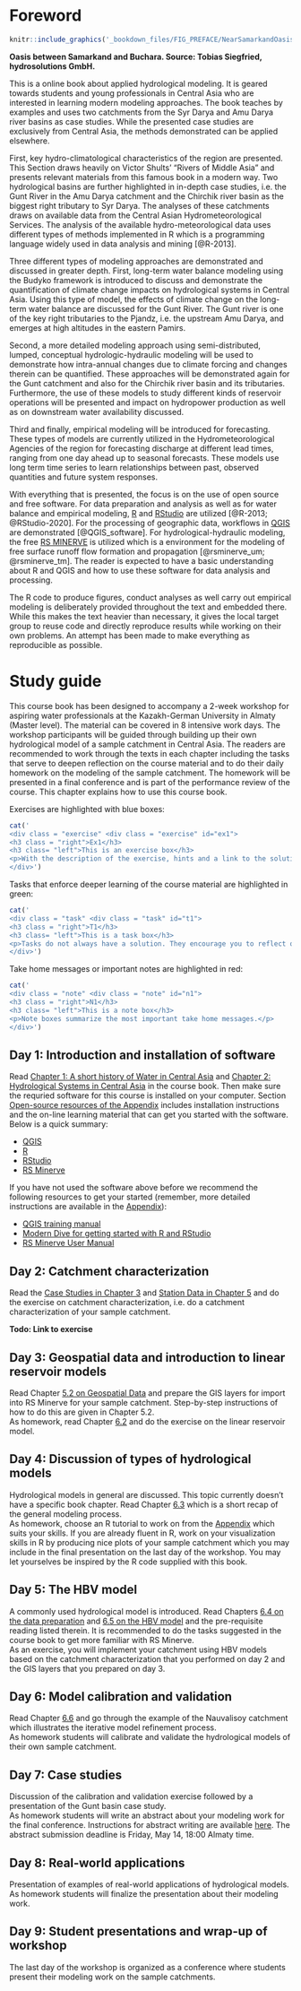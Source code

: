 # Foreword {#foreword .unnumbered}

```r
knitr::include_graphics('_bookdown_files/FIG_PREFACE/NearSamarkandOasis.jpeg')
```

**Oasis between Samarkand and Buchara. Source: Tobias Siegfried, hydrosolutions GmbH.**

This is a online book about applied hydrological modeling. It is geared towards students and young professionals in Central Asia who are interested in learning modern modeling approaches. The book teaches by examples and uses two catchments from the Syr Darya and Amu Darya river basins as case studies. While the presented case studies are exclusively from Central Asia, the methods demonstrated can be applied elsewhere.

First, key hydro-climatological characteristics of the region are presented. This Section draws heavily on Victor Shults' "Rivers of Middle Asia" and presents relevant materials from this famous book in a modern way. Two hydrological basins are further highlighted in in-depth case studies, i.e. the Gunt River in the Amu Darya catchment and the Chirchik river basin as the biggest right tributary to Syr Darya. The analyses of these catchments draws on available data from the Central Asian Hydrometeorological Services. The analysis of the available hydro-meteorological data uses different types of methods implemented in R which is a programming language widely used in data analysis and mining [@R-2013].

Three different types of modeling approaches are demonstrated and discussed in greater depth. First, long-term water balance modeling using the Budyko framework is introduced to discuss and demonstrate the quantification of climate change impacts on hydrological systems in Central Asia. Using this type of model, the effects of climate change on the long-term water balance are discussed for the Gunt River. The Gunt river is one of the key right tributaries to the Pjandz, i.e. the upstream Amu Darya, and emerges at high altitudes in the eastern Pamirs.

Second, a more detailed modeling approach using semi-distributed, lumped, conceptual hydrologic-hydraulic modeling will be used to demonstrate how intra-annual changes due to climate forcing and changes therein can be quantified. These approaches will be demonstrated again for the Gunt catchment and also for the Chirchik river basin and its tributaries. Furthermore, the use of these models to study different kinds of reservoir operations will be presented and impact on hydropower production as well as on downstream water availability discussed.

Third and finally, empirical modeling will be introduced for forecasting. These types of models are currently utilized in the Hydrometeorological Agencies of the region for forecasting discharge at different lead times, ranging from one day ahead up to seasonal forecasts. These models use long term time series to learn relationships between past, observed quantities and future system responses.

With everything that is presented, the focus is on the use of open source and free software. For data preparation and analysis as well as for water balance and empirical modeling, [R](https://www.r-project.org) and [RStudio](https://rstudio.com) are utilized [@R-2013; @RStudio-2020]. For the processing of geographic data, workflows in [QGIS](https://www.qgis.org/en/site/) are demonstrated [@QGIS_software]. For hydrological-hydraulic modeling, the free [RS MINERVE](https://www.crealp.ch/fr/accueil/outils-services/logiciels/rs-minerve.html) is utilized which is a environment for the modeling of free surface runoff flow formation and propagation [@rsminerve_um; @rsminerve_tm]. The reader is expected to have a basic understanding about R and QGIS and how to use these software for data analysis and processing.

The R code to produce figures, conduct analyses as well carry out empirical modeling is deliberately provided throughout the text and embedded there. While this makes the text heavier than necessary, it gives the local target group to reuse code and directly reproduce results while working on their own problems. An attempt has been made to make everything as reproducible as possible.


# Study guide {#study-guide .unnumbered}
This course book has been designed to accompany a 2-week workshop for aspiring water professionals at the Kazakh-German University in Almaty (Master level). The material can be covered in 8 intensive work days. The workshop participants will be guided through building up their own hydrological model of a sample catchment in Central Asia. The readers are recommended to work through the texts in each chapter including the tasks that serve to deepen reflection on the course material and to do their daily homework on the modeling of the sample catchment. The homework will be presented in a final conference and is part of the performance review of the course. This chapter explains how to use this course book.   

Exercises are highlighted with blue boxes:   
```r
cat('
<div class = "exercise" <div class = "exercise" id="ex1"> 
<h3 class = "right">Ex1</h3> 
<h3 class= "left">This is an exercise box</h3> 
<p>With the description of the exercise, hints and a link to the solutions. Exercises should be completed before starting the next course chapter.</p> 
</div>')
```
  
Tasks that enforce deeper learning of the course material are highlighted in green:   
```r
cat('
<div class = "task" <div class = "task" id="t1"> 
<h3 class = "right">T1</h3> 
<h3 class= "left">This is a task box</h3> 
<p>Tasks do not always have a solution. They encourage you to reflect on the course material and to deepen your knowledge.</p> 
</div>')
```

Take home messages or important notes are highlighted in red:  
```r
cat('
<div class = "note" <div class = "note" id="n1"> 
<h3 class = "right">N1</h3> 
<h3 class= "left">This is a note box</h3> 
<p>Note boxes summarize the most important take home messages.</p> 
</div>')
```



## Day 1: Introduction and installation of software {.unnumbered}
Read [Chapter 1: A short history of Water in Central Asia](#ShortHistory) and [Chapter 2: Hydrological Systems in Central Asia](#HydrologicalSystems) in the course book. Then make sure the requried software for this course is installed on your computer. Section [Open-source resources of the Appendix](#section-appendix-open-source-resources) includes installation instructions and the on-line learning material that can get you started with the software. Below is a quick summary: 

* [QGIS](https://qgis.org/en/site/)  
* [R](https://cloud.r-project.org/)
* [RStudio](https://www.rstudio.com/products/rstudio/download/)  
* [RS Minerve](https://www.crealp.ch/fr/accueil/outils-services/logiciels/rs-minerve/telechargement-rsm.html)  

If you have not used the software above before we recommend the following resources to get  your started (remember, more detailed instructions are available in the [Appendix](#section-appendix-open-source-resources)):  

* [QGIS training manual](https://docs.qgis.org/3.16/en/docs/training_manual/index.html)  
* [Modern Dive for getting started with R and RStudio](https://moderndive.com/index.html)  
* [RS Minerve User Manual](https://www.crealp.ch/fr/accueil/outils-services/logiciels/rs-minerve/telechargement-rsm.html)  


## Day 2: Catchment characterization {.unnumbered}  
Read the [Case Studies in Chapter 3](#CaseStudies) and [Station Data in Chapter 5](#Data::StationData) and do the exercise on catchment characterization, i.e. do a catchment characterization of your sample catchment.   

**Todo: Link to exercise**


## Day 3: Geospatial data and introduction to linear reservoir models {.unnumbered}
Read Chapter [5.2 on Geospatial Data](#Data::GeospatialData) and prepare the GIS layers for import into RS Minerve for your sample catchment. Step-by-step instructions of how to do this are given in Chapter 5.2.         
As homework, read Chapter [6.2](#section-rsminerve-why-model-introduction) and do the exercise on the linear reservoir model.   


## Day 4: Discussion of types of hydrological models {.unnumbered}
Hydrological models in general are discussed. This topic currently doesn't have a specific book chapter. Read Chapter [6.3](#section-general-modelling-process) which is a short recap of the general modeling process.   
As homework, choose an R tutorial to work on from the [Appendix](#section-open-resrouces-learning-R) which suits your skills. If you are already fluent in R, work on your visualization skills in R by producing nice plots of your sample catchment which you may include in the final presentation on the last day of the workshop. You may let yourselves be inspired by the R code supplied with this book. 


## Day 5: The HBV model {.unnumbered}
A commonly used hydrological model is introduced. Read Chapters [6.4 on the data preparation](#section-rsminerve-data-preparation) and [6.5 on the HBV model](#section-hbv-model) and the pre-requisite reading listed therein. It is recommended to do the tasks suggested in the course book to get more familiar with RS Minerve.   
As an exercise, you will implement your catchment using HBV models based on the catchment characterization that you performed on day 2 and the GIS layers that you prepared on day 3. 


## Day 6: Model calibration and validation {.unnumbered}
Read Chapter [6.6](#section-model-calibration-and-validation) and go through the example of the Nauvalisoy catchment which illustrates the iterative model refinement process.     
As homework students will calibrate and validate the hydrological models of their own sample catchment.   


## Day 7: Case studies
Discussion of the calibration and validation exercise followed by a presentation of the Gunt basin case study.  
As homework students will write an abstract about your modeling work for the final conference. Instructions for abstract writing are available [here](./learningFiles/AbstractSubmissionGuide.pdf). The abstract submission deadline is Friday, May 14, 18:00 Almaty time. 


## Day 8: Real-world applications
Presentation of examples of real-world applications of hydrological models.   
As homework students will finalize the presentation about their modeling work. 


## Day 9: Student presentations and wrap-up of workshop
The last day of the workshop is organized as a conference where students present their modeling work on the sample catchments.   





